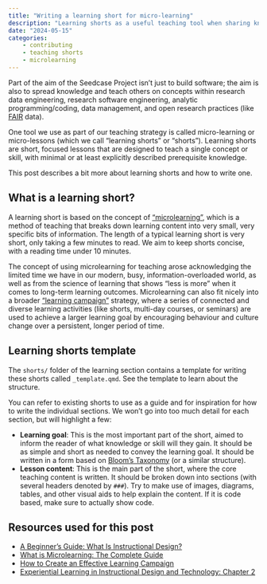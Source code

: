 ```yaml
---
title: "Writing a learning short for micro-learning"
description: "Learning shorts as a useful teaching tool when sharing knowledge and teaching others. This post briefly describes what a learning short is and how to write one."
date: "2024-05-15"
categories:
    - contributing
    - teaching shorts
    - microlearning
---
```


Part of the aim of the Seedcase Project isn't just to build software;
the aim is also to spread knowledge and teach others on concepts within
research data engineering, research software engineering, analytic
programming/coding, data management, and open research practices (like
[FAIR](https://www.go-fair.org/fair-principles/) data).

One tool we use as part of our teaching strategy is called
micro-learning or micro-lessons (which we call "learning shorts" or
"shorts"). Learning shorts are short, focused lessons that are designed
to teach a single concept or skill, with minimal or at least explicitly
described prerequisite knowledge.

This post describes a bit more about learning shorts and how to write
one.

## What is a learning short?

A learning short is based on the concept of
["microlearning"](https://www.growthengineering.co.uk/what-is-microlearning/),
which is a method of teaching that breaks down learning content into
very small, very specific bits of information. The length of a typical
learning short is very short, only taking a few minutes to read. We aim
to keep shorts concise, with a reading time under 10 minutes.

The concept of using microlearning for teaching arose acknowledging the
limited time we have in our modern, busy, information-overloaded world,
as well as from the science of learning that shows "less is more" when
it comes to long-term learning outcomes. Microlearning can also fit
nicely into a broader ["learning
campaign"](https://www.growthengineering.co.uk/learning-campaigns/)
strategy, where a series of connected and diverse learning activities
(like shorts, multi-day courses, or seminars) are used to achieve a
larger learning goal by encouraging behaviour and culture change over a
persistent, longer period of time.

## Learning shorts template

The `shorts/` folder of the learning section contains a template for
writing these shorts called `_template.qmd`. See the template to learn
about the structure.

You can refer to existing shorts to use as a guide and for inspiration
for how to write the individual sections. We won't go into too much
detail for each section, but will highlight a few:

-   **Learning goal**: This is the most important part of the short,
    aimed to inform the reader of what knowledge or skill will they
    gain. It should be as simple and short as needed to convey the
    learning goal. It should be written in a form based on [Bloom's
    Taxonomy](https://bloomstaxonomy.net/) (or a similar structure).
-   **Lesson content**: This is the main part of the short, where the
    core teaching content is written. It should be broken down into
    sections (with several headers denoted by `###`). Try to make use of
    images, diagrams, tables, and other visual aids to help explain the
    content. If it is code based, make sure to actually show code.

## Resources used for this post

-   [A Beginner's Guide: What Is Instructional
    Design?](https://www.growthengineering.co.uk/instructional-design/)
-   [What is Microlearning: The Complete
    Guide](https://www.growthengineering.co.uk/what-is-microlearning/)
-   [How to Create an Effective Learning
    Campaign](https://www.growthengineering.co.uk/learning-campaigns/)
-   [Experiential Learning in Instructional Design and Technology:
    Chapter
    2](https://pressbooks.pub/experientiallearningininstructionaldesignandtechnology/chapter/2-1-best-practices-in-online-learning/)
